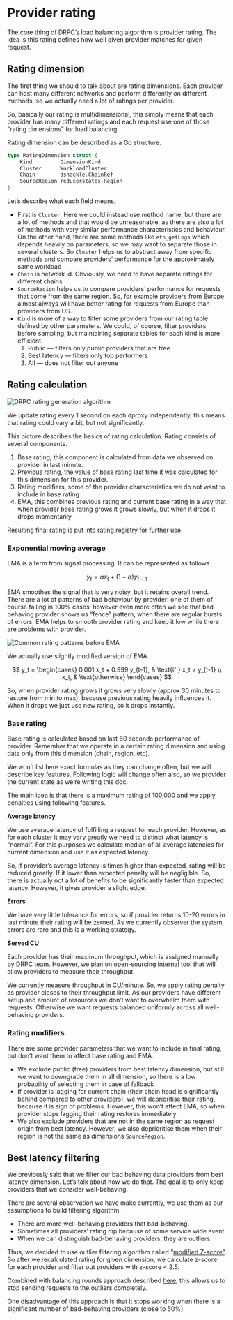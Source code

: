 
# Provider rating

The core thing of DRPC’s load balancing algorithm is provider rating. The idea is this rating defines how well given provider matches for given request.

## Rating dimension

The first thing we should to talk about are rating dimensions. Each provider can host many different networks and perform differently on different methods, so we actually need a lot of ratings per provider.

So, basically our rating is multidimensional, this simply means that each provider has many different ratings and each request use one of those “rating dimensions” for load balancing.

Rating dimension can be described as a Go structure.

```go
type RatingDimension struct {
	Kind         DimensionKind
	Cluster      WorkloadCluster
	Chain        dshackle.ChainRef
	SourceRegion reducerstates.Region
}
```

Let’s describe what each field means.

- First is `Cluster`. Here we could instead use method name, but there are a lot of methods and that would be unreasonable, as there are also a lot of methods with very similar performance characteristics and behaviour. On the other hand, there are some methods like `eth_getLogs` which depends heavily on parameters, so we may want to separate those in several clusters. So `Cluster` helps us to abstract away from specific methods and compare providers’ performance for the approximately same workload
- `Chain` is network id. Obviously, we need to have separate ratings for different chains
- `SourceRegion` helps us to compare providers’ performance for requests that come from the same region. So, for example providers from Europe almost always will have better rating for requests from Europe than providers from US.
- `Kind` is more of a way to filter some providers from our rating table defined by other parameters. We could, of course, filter providers before sampling, but maintaining separate tables for each kind is more efficient.
  1. Public — filters only public providers that are free
  2. Best latency — filters only top performers
  3. All — does not filter out anyone

## Rating calculation

<Image src={ratinggen} alt="DRPC rating generation algorithm" sizes="55vw" />

We update rating every 1 second on each dproxy independently, this means that rating could vary a bit, but not significantly.

This picture describes the basics of rating calculation. Rating consists of several components.

1. Base rating, this component is calculated from data we observed on provider in last minute.
2. Previous rating, the value of base rating last time it was calculated for this dimension for this provider.
3. Rating modifiers, some of the provider characteristics we do not want to include in base rating
4. EMA, this combines previous rating and current base rating in a way that when provider base rating grows it grows slowly, but when it drops it drops momentarily

Resulting final rating is put into rating registry for further use.

### Exponential moving average

EMA is a term from signal processing. It can be represented as follows

$$
y_t = \alpha x_t + (1 - \alpha) y_{t-1}
$$

EMA smoothes the signal that is very noisy, but it retains overall trend. There are a lot of patterns of bad behaviour by provider: one of them of course failing in 100% cases, however even more often we see that bad behaving provider shows us “fence” pattern, when there are regular bursts of errors. EMA helps to smooth provider rating and keep it low while there are problems with provider.

<Image
  src={ratingpatterns}
  alt="Common rating patterns before EMA"
  sizes="55vw"
/>

We actually use slightly modified version of EMA

$$
y_t =
\begin{cases}
0.001 x_t + 0.999 y_{t-1}, & \text{if } x_t > y_{t-1} \\
x_t, & \text{otherwise}
\end{cases}
$$

So, when provider rating grows it grows very slowly (approx 30 minutes to restore from min to max), because previous rating heavily influences it. When it drops we just use new rating, so it drops instantly.

### Base rating

Base rating is calculated based on last 60 seconds performance of provider. Remember that we operate in a certain rating dimension and using data only from this dimension (chain, region, etc).

We won’t list here exact formulas as they can change often, but we will describe key features. Following logic will change often also, so we provider the current state as we’re writing this doc.

The main idea is that there is a maximum rating of 100,000 and we apply penalties using following features.

**Average latency**

We use average latency of fulfilling a request for each provider. However, as for each cluster it may vary greatly we need to distinct what latency is “normal”. For this purposes we calculate median of all average latencies for current dimension and use it as expected latency.

So, if provider’s average latency is times higher than expected, rating will be reduced greatly. If it lower than expected penalty will be negligible. So, there is actually not a lot of benefits to be significantly faster than expected latency. However, it gives provider a slight edge.

**Errors**

We have very little tolerance for errors, so if provider returns 10-20 errors in last minute their rating will be zeroed. As we currently observer the system, errors are rare and this is a working strategy.

**Served CU**

Each provider has their maximum throughput, which is assigned manually by DRPC team. However, we plan on open-sourcing internal tool that will allow providers to measure their throughput.

We currently measure throughput in CU/minute. So, we apply rating penalty as provider closes to their throughput limit. As our providers have different setup and amount of resources we don’t want to overwhelm them with requests. Otherwise we want requests balanced uniformly across all well-behaving providers.

### Rating modifiers

There are some provider parameters that we want to include in final rating, but don’t want them to affect base rating and EMA.

- We exclude public (free) providers from best latency dimension, but still we want to downgrade them in all dimension, so there is a low probability of selecting them in case of fallback
- If provider is lagging for current chain (their chain head is significantly behind compared to other providers), we will deprioritise their rating, because it is sign of problems. However, this won’t affect EMA, so when provider stops lagging their rating restores immediately
- We also exclude providers that are not in the same region as request origin from best latency. However, we also deprioritise them when their region is not the same as dimensions `SourceRegion`.

## Best latency filtering

We previously said that we filter our bad behaving data providers from best latency dimension. Let’s talk about how we do that. The goal is to only keep providers that we consider well-behaving.

There are several observation we have make currently, we use them as our assumptions to build filtering algorithm.

- There are more well-behaving providers that bad-behaving.
- Sometimes all providers’ rating dip because of some service wide event.
- When we can distinguish bad-behaving providers, they are outliers.

Thus, we decided to use outlier filtering algorithm called “[modified Z-score”](https://www.statology.org/modified-z-score/). So after we recalculated rating for given dimension, we calculate z-score for each provider and filter out providers with z-score < 2.5.

Combined with balancing rounds approach described [here](./strategies), this allows us to stop sending requests to the outliers completely.

One disadvantage of this approach is that it stops working when there is a significant number of bad-behaving providers (close to 50%).
